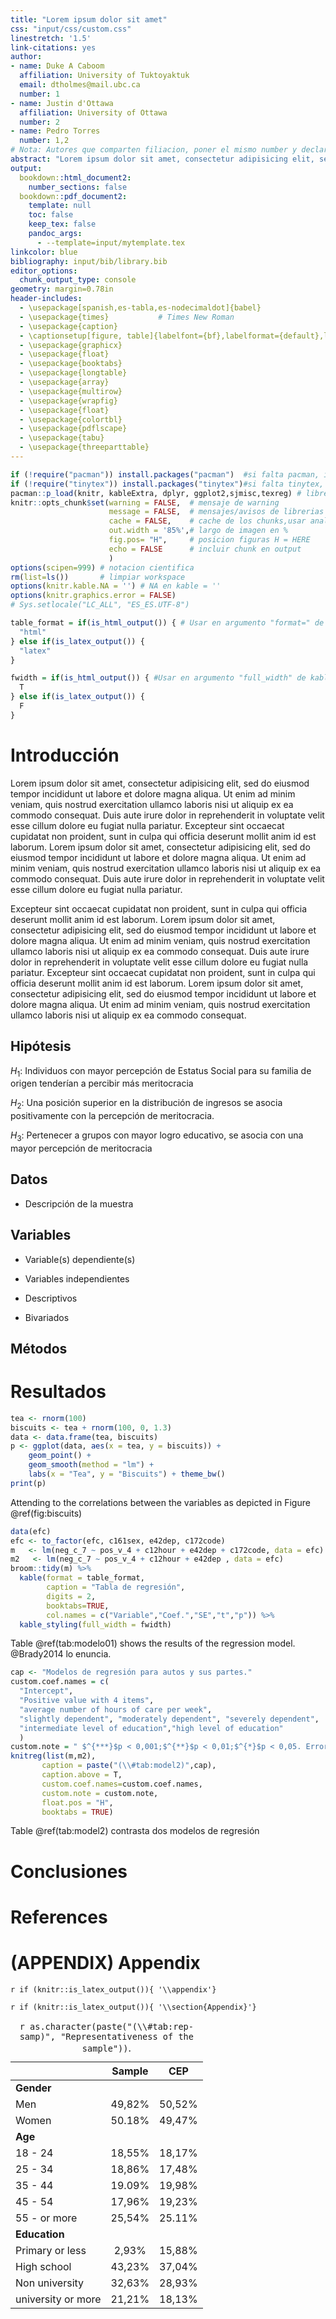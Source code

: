 ```yaml
---
title: "Lorem ipsum dolor sit amet"
css: "input/css/custom.css"
linestretch: '1.5'
link-citations: yes
author:
- name: Duke A Caboom
  affiliation: University of Tuktoyaktuk
  email: dtholmes@mail.ubc.ca
  number: 1
- name: Justin d'Ottawa
  affiliation: University of Ottawa
  number: 2
- name: Pedro Torres
  number: 1,2 
# Nota: Autores que comparten filiacion, poner el mismo number y declarar filiación una sola vez.  
abstract: "Lorem ipsum dolor sit amet, consectetur adipisicing elit, sed do *eiusmod tempor* incididunt ut labore et dolore magna aliqua. Ut enimad minim veniam, quis nostrud exercitation ullamco laboris nisi ut aliquip ex ea commodo consequat."
output:
  bookdown::html_document2:
    number_sections: false
  bookdown::pdf_document2:
    template: null
    toc: false
    keep_tex: false
    pandoc_args:
      - --template=input/mytemplate.tex    
linkcolor: blue
bibliography: input/bib/library.bib
editor_options:
  chunk_output_type: console
geometry: margin=0.78in
header-includes:
  - \usepackage[spanish,es-tabla,es-nodecimaldot]{babel}
  - \usepackage{times}           # Times New Roman
  - \usepackage{caption}
  - \captionsetup[figure, table]{labelfont={bf},labelformat={default},labelsep=period}
  - \usepackage{graphicx}
  - \usepackage{float}
  - \usepackage{booktabs}
  - \usepackage{longtable}
  - \usepackage{array}
  - \usepackage{multirow}
  - \usepackage{wrapfig}
  - \usepackage{float}
  - \usepackage{colortbl}
  - \usepackage{pdflscape}
  - \usepackage{tabu}
  - \usepackage{threeparttable}
---
```


```r
if (!require("pacman")) install.packages("pacman")  #si falta pacman, instalar
if (!require("tinytex")) install.packages("tinytex")#si falta tinytex, instalar
pacman::p_load(knitr, kableExtra, dplyr, ggplot2,sjmisc,texreg) # librerias
knitr::opts_chunk$set(warning = FALSE,  # mensaje de warning
                      message = FALSE,  # mensajes/avisos de librerias  
                      cache = FALSE,    # cache de los chunks,usar analisis pesados
                      out.width = '85%',# largo de imagen en %
                      fig.pos= "H",     # posicion figuras H = HERE
                      echo = FALSE      # incluir chunk en output
                      )
options(scipen=999) # notacion cientifica
rm(list=ls())       # limpiar workspace
options(knitr.kable.NA = '') # NA en kable = ''
options(knitr.graphics.error = FALSE)
# Sys.setlocale("LC_ALL", "ES_ES.UTF-8")

table_format = if(is_html_output()) { # Usar en argumento "format=" de kable
  "html"
} else if(is_latex_output()) {
  "latex"
}

fwidth = if(is_html_output()) { #Usar en argumento "full_width" de kableExtra
  T
} else if(is_latex_output()) {
  F
}
```


# Introducción


Lorem ipsum dolor sit amet, consectetur adipisicing elit, sed do eiusmod tempor incididunt ut labore et dolore magna aliqua. Ut enim ad minim veniam, quis nostrud exercitation ullamco laboris nisi ut aliquip ex ea commodo consequat. Duis aute irure dolor in reprehenderit in voluptate velit esse cillum dolore eu fugiat nulla pariatur. Excepteur sint occaecat cupidatat non proident, sunt in culpa qui officia deserunt mollit anim id est laborum. Lorem ipsum dolor sit amet, consectetur adipisicing elit, sed do eiusmod tempor incididunt ut labore et dolore magna aliqua. Ut enim ad minim veniam, quis nostrud exercitation ullamco laboris nisi ut aliquip ex ea commodo consequat. Duis aute irure dolor in reprehenderit in voluptate velit esse cillum dolore eu fugiat nulla pariatur. 

Excepteur sint occaecat cupidatat non proident, sunt in culpa qui officia deserunt mollit anim id est laborum. Lorem ipsum dolor sit amet, consectetur adipisicing elit, sed do eiusmod tempor incididunt ut labore et dolore magna aliqua. Ut enim ad minim veniam, quis nostrud exercitation ullamco laboris nisi ut aliquip ex ea commodo consequat. Duis aute irure dolor in reprehenderit in voluptate velit esse cillum dolore eu fugiat nulla pariatur. Excepteur sint occaecat cupidatat non proident, sunt in culpa qui officia deserunt mollit anim id est laborum. Lorem ipsum dolor sit amet, consectetur adipisicing elit, sed do eiusmod tempor incididunt ut labore et dolore magna aliqua. Ut enim ad minim veniam, quis nostrud exercitation ullamco laboris nisi ut aliquip ex ea commodo consequat.

## Hipótesis

$H_{1}$: Individuos con mayor percepción de Estatus Social para su familia de origen tenderían a percibir más meritocracia

$H_{2}$: Una posición superior en la distribución de ingresos se asocia positivamente con la percepción de meritocracia.

$H_{3}$: Pertenecer a grupos con mayor logro educativo, se asocia con una mayor percepción de meritocracia



## Datos

* Descripción de la muestra

## Variables

* Variable(s) dependiente(s)
* Variables independientes

* Descriptivos
* Bivariados

## Métodos


# Resultados


```r
tea <- rnorm(100)
biscuits <- tea + rnorm(100, 0, 1.3)
data <- data.frame(tea, biscuits) 
p <- ggplot(data, aes(x = tea, y = biscuits)) +
    geom_point() + 
    geom_smooth(method = "lm") + 
    labs(x = "Tea", y = "Biscuits") + theme_bw() 
print(p)
```

Attending to the correlations between the variables as depicted in Figure \@ref(fig:biscuits) 

```r
data(efc)
efc <- to_factor(efc, c161sex, e42dep, c172code)
m   <- lm(neg_c_7 ~ pos_v_4 + c12hour + e42dep + c172code, data = efc)
m2   <- lm(neg_c_7 ~ pos_v_4 + c12hour + e42dep , data = efc)
broom::tidy(m) %>%
  kable(format = table_format,
        caption = "Tabla de regresión",
        digits = 2,
        booktabs=TRUE,
        col.names = c("Variable","Coef.","SE","t","p")) %>%
  kable_styling(full_width = fwidth)
```


Table \@ref(tab:modelo01) shows the results of the regression model. @Brady2014 lo enuncia.

```r
cap <- "Modelos de regresión para autos y sus partes."
custom.coef.names = c(
  "Intercept",
  "Positive value with 4 items",
  "average number of hours of care per week",
  "slightly dependent", "moderately dependent", "severely dependent",
  "intermediate level of education","high level of education"
  )
custom.note = " $^{***}$p < 0,001;$^{**}$p < 0,01;$^{*}$p < 0,05. Errores estándar robustos entre paréntesis (HC2)"
knitreg(list(m,m2),
       caption = paste("(\\#tab:model2)",cap),
       caption.above = T,       
       custom.coef.names=custom.coef.names,
       custom.note = custom.note,
       float.pos = "H",
       booktabs = TRUE)
```

Table \@ref(tab:model2) contrasta dos modelos de regresión

# Conclusiones


# References


<div id="refs"> </div>  <!-- Although <div> is an HTML tag, this method also works for other output formats such as PDF. -->


# (APPENDIX) Appendix {-} 


`r if (knitr::is_latex_output()){ '\\appendix'}`


`r if (knitr::is_latex_output()){ '\\section{Appendix}'}`



|                     | Sample  |   CEP  |
|---------------------|:-------:|:------:|
| __Gender__          |         |        |
| Men                 | 49,82%  | 50,52% |
| Women               | 50.18%  | 49,47% |
| __Age__             |         |        |
| 18 - 24             | 18,55%  | 18,17% |
| 25 - 34             | 18,86%  | 17,48% |
| 35 - 44             | 19.09%  | 19,98% |
| 45 - 54             | 17,96%  | 19,23% |
| 55 - or more        | 25,54%  | 25.11% |
| __Education__       |         |        |
| Primary  or less    | 2,93%   | 15,88% |
| High school          | 43,23%  | 37,04% |
| Non university      | 32,63%  | 28,93% |
| university or more  | 21,21%  | 18,13% |
Table: `r as.character(paste("(\\#tab:rep-samp)", "Representativeness of the sample"))`.
